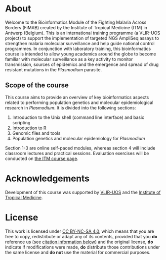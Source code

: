 # About {.unnumbered}

Welcome to the Bioinformatics Module of the Fighting Malaria Across Borders (FiMAB) created by the Institute of Tropical Medicine (ITM) in Antwerp (Belgium). This is an international training programme (a VLIR-UOS project) to support the implementation of targeted NGS AmpliSeq assays to strengthen malaria molecular surveillance and help guide national control programmes. In conjunction with laboratory training, this bioinformatics course is intended to allow young academics around the globe to become familiar with molecular surveillance as a key activity to monitor transmission, sources of epidemics and the emergence and spread of drug resistant mutations in the _Plasmodium_ parasite.

## Scope of the course

This course aims to provide an overview of key bioinformatics aspects related to performing population genetics and molecular epidemiological research in _Plasmodium_. It is divided into the following sections:

1. Introduction to the Unix shell (command line interface) and basic scripting
2. Introduction to R
3. Genomic files and tools
4. Population genetics and molecular epidemiology for _Plasmodium_

Section 1-3 are online self-paced modules, whereas section 4 will include classroom lectures and practical sessions. Evaluation exercises will be conducted on [the ITM course page](https://campus.itg.be/course/view.php?id=217).

# Acknowledgements {.unnumbered}

<!-- This course was made possible thanks to the support of [VLIR-UOS](https://www.vliruos.be) and the [Institute of Tropical Medicine](https://www.itg.be/en). -->

Development of this course was supported by [VLIR-UOS](https://www.vliruos.be) and the [Institute of Tropical Medicine](https://www.itg.be/en).

# License {.unnumbered}

This work is licensed under [CC BY-NC-SA 4.0](https://creativecommons.org/licenses/by-nc-sa/4.0/), which means that you are free to copy, redistribute or adapt any of its contents, provided that you **do** reference us (see [citation information below](...)) and the original license, **do** indicate if modifications were made, **do** distribute those contributions under the same license and **do not** use the material for commercial purposes.
